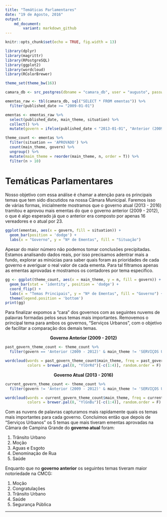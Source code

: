 ```yaml
---
title: "Temáticas Parlamentares"
date: "19 de Agosto, 2016"
output: 
    md_document:
        variant: markdown_github
---
```


```r
knitr::opts_chunk$set(echo = TRUE, fig.width = 13)

library(dplyr)
library(magrittr)
library(RPostgreSQL)
library(ggplot2)
library(wordcloud)
library(RColorBrewer)

theme_set(theme_bw(16))

camara_db <- src_postgres(dbname = "camara_db", user = "augusto", password = "postgres")

ementas_raw <- tbl(camara_db, sql("SELECT * FROM ementas")) %>% 
  filter(published_date >= "2009-01-01")

ementas <- ementas_raw %>%
  select(published_date, main_theme, situation) %>%
  collect() %>% 
  mutate(govern = ifelse(published_date < "2013-01-01", "Anterior (2009 - 2012)", "Atual (2013 - 2016)"))

theme_count <- ementas %>% 
  filter(situation == 'APROVADO') %>% 
  count(main_theme, govern) %>% 
  ungroup() %>% 
  mutate(main_theme = reorder(main_theme, n, order = T)) %>% 
  filter(n > 10)
```

# Temáticas Parlamentares

Nosso objetivo com essa análise é chamar a atenção para os principais temas que tem sido discutidos na nossa Câmara Municipal. Faremos isso de várias formas, inicialmente mostramos que o governo atual (2013 - 2016) tramitou e aprovou mais ementas do que o governo anterior (2009 - 2012), o que é algo esperado já que o anterior era composto por apenas 16 vereadores e o atual por 23. 

```r
ggplot(ementas, aes(x = govern, fill = situation)) + 
  geom_bar(position = 'dodge') + 
  labs(x = "Governo", y = "Nº de Ementas", fill = "Situação")
```

Apesar do maior número não podemos tomar conclusões precipitadas. Estamos analisando dados reais, por isso precisamos adentrar mais a fundo, explorar as minúcias para saber quais foram as prioridades de cada governo e averiguar o real valor de cada ementa. Para tal filtramos apenas as ementas aprovadas e mostramos os contadores por tema específico.

```r
gg <- ggplot(theme_count, aes(x = main_theme, y = n, fill = govern)) + 
  geom_bar(stat = 'identity', position = 'dodge') + 
  coord_flip() +
  labs(x = "Temas Principais", y = "Nº de Ementas", fill = "Governo") + 
  theme(legend.position = 'bottom')
print(gg)
```

Para finalizar expomos a "cara" dos governos com as seguintes nuvems de palavras formadas pelos seus temas mais importantes. Removemos o principal tema para ambos os governos, "Serviços Urbanos", com o objetivo de facilitar a comparação dos demais temas.

<center>**Governo Anterior (2009 - 2012)**</center>
```r
past_govern_theme_count <- theme_count %>% 
  filter(govern == 'Anterior (2009 - 2012)' & main_theme != 'SERVIÇOS URBANOS')

wordcloud(words = past_govern_theme_count$main_theme, freq = past_govern_theme_count$n,
          colors = brewer.pal(8, "YlOrRd")[-c(1:4)], random.order = F)
```

<center>**Governo Atual (2013 - 2016)**</center>
```r
current_govern_theme_count <- theme_count %>% 
  filter(govern != 'Anterior (2009 - 2012)' & main_theme != 'SERVIÇOS URBANOS')

wordcloud(words = current_govern_theme_count$main_theme, freq = current_govern_theme_count$n,
          colors = brewer.pal(8, "YlGnBu")[-c(1:4)], random.order = F)
```

Com as nuvens de palavras capturamos mais rapidamente quais os temas mais importantes para cada governo. Concluimos então que depois de "Serviços Urbanos" os 5 temas que mais tiveram ementas aprovadas na Cãmara de Campina Grande do **governo atual** foram: 

1. Trânsito Urbano
2. Moção
3. Aguas e Esgoto
4. Denominação de Rua
5. Saúde

Enquanto que no **governo anterior** os seguintes temas tiveram maior notoriedade na CMCG: 

1. Moção
2. Congratulações
3. Trânsito Urbano
4. Saúde
5. Segurança Pública

---
